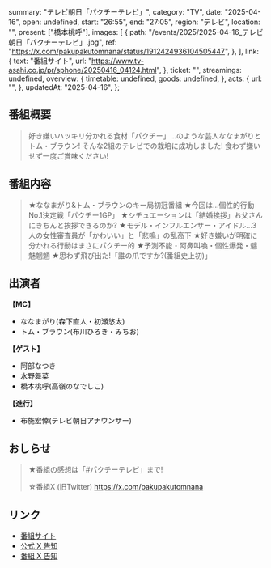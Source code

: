   summary: "テレビ朝日「パクチーテレビ」",
  category: "TV",
  date: "2025-04-16",
  open: undefined,
  start: "26:55",
  end: "27:05",
  region: "テレビ",
  location: "",
  present: ["橋本桃呼"],
  images: [
    {
      path: "/events/2025/2025-04-16_テレビ朝日「パクチーテレビ」.jpg",
      ref: "https://x.com/pakupakutomnana/status/1912424936104505447",
    },
  ],
  link: {
    text: "番組サイト",
    url: "https://www.tv-asahi.co.jp/pr/sphone/20250416_04124.html",
  },
  ticket: "",
  streamings: undefined,
  overview: {
    timetable: undefined,
    goods: undefined,
  },
  acts: {
    url: "",
  },
  updatedAt: "2025-04-16",
};

## 番組概要

> 好き嫌いハッキリ分かれる食材「パクチー」…のような芸人ななまがりとトム・ブラウン!
> そんな2組のテレビでの栽培に成功しました!
> 食わず嫌いせず一度ご賞味ください!

## 番組内容

> ★ななまがり&トム・ブラウンのキー局初冠番組
> ★今回は…個性的行動No.1決定戦「パクチー1GP」
> ★シチュエーションは「結婚挨拶」お父さんにきちんと挨拶できるのか?
> ★モデル・インフルエンサー・アイドル…3人の女性審査員が「かわいい」と「悲鳴」の乱高下
> ★好き嫌いが明確に分かれる行動はまさにパクチー的
> ★予測不能・阿鼻叫喚・個性爆発・魑魅魍魎
> ★思わず飛び出た!「誰の爪ですか?(番組史上初)」

## 出演者

**【MC】**

- ななまがり(森下直人・初瀬悠太)
- トム・ブラウン(布川ひろき・みちお)

**【ゲスト】**

- 阿部なつき
- 水野舞菜
- 橋本桃呼(高嶺のなでしこ)

**【進行】**

- 布施宏倖(テレビ朝日アナウンサー)

## おしらせ

> ★番組の感想は「#パクチーテレビ」まで!
>
> ☆番組X (旧Twitter) https://x.com/pakupakutomnana

## リンク

- [番組サイト](https://www.tv-asahi.co.jp/pr/sphone/20250416_04124.html)
- [公式 X 告知](https://x.com/takanenofficial/status/1912362890386108914)
- [番組 X 告知](https://x.com/pakupakutomnana/status/1912424936104505447)
